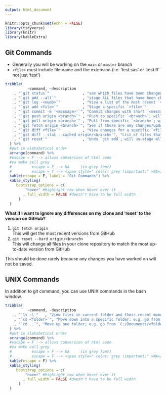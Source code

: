 ```yaml
---
output: html_document
---
```


```r
knitr::opts_chunk$set(echo = FALSE)
library(tidyverse)
library(knitr)
library(kableExtra)
```

## Git Commands 


* Generally you will be working on the `main` or `master` branch
* `<file>` must include file name and the extension (i.e. 'test.sas' or 'test.R' not just 'test')

```r
tribble(
          ~command, ~description
    , "`git status`"               , "see which files have been changed/added/deleted on working branch"
    , "`git add --all`"            , "stage ALL files that have been changed/added/deleted"
    , "`git log -<numb>`"          , "View a list of the most recent `<numb>` commits; e.g. `git log -2` will show 2 commits"
    , "`git add <file>`"           , "Stage a specific `<file>`"
    , "`git commit -m '<message>'`", "Commit changes with short `<message>`"
    , "`git push origin <branch>`" , "Push to specific `<branch>`; will generally be `main` or `master`"
    , "`git pull origin <branch>`" , "Pull from specific `<branch>`; will generally be `main` or `master`"
    , "`git fetch origin <branch>`", "See if there are any changes/updates from a specific `<branch>`; could do this prior to `git pull`"
    , "`git diff <file>`"          , "View changes for a specific `<file>`; if you just use `git diff` all changes for all files will be shown. If you have a lot of changes it will end with an `(END)` on the screen, to quit this screen press the `Q` key"
    , "`git diff --stat --cached origin/<branch>`", "List of files that have been commited (list of files that will be included in next `git push`)"
    , "`git reset`"                , "Undo `git add`; will un-stage all files; can also use `git reset <file>` to unstage specific file"
  ) %>%
  #put in alphabetical order 
  arrange(command) %>% 
  #escape = F --> allows conversion of html code
  #ex make cell grey
  #         escape = F --> NA     (in grey font)
  #         escape = T --> <span style=" color: grey !important;" >NA</span>
  kable(escape = F, label = "Git Commands") %>%
  kable_styling(
     bootstrap_options = c(
         "hover" #highlight row when hover over it 
        , full_width = FALSE #doesn't have to be full width 
      )
  )
```

**What if I want to ignore any differences on my clone and 'reset' to the version on GitHub?** 

1. `git fetch origin`  
This will get the most recent versions from GitHub  
1. `git reset --hard origin/<branch>`  
This will change all files in your clone repository to match the most up-to-date version from GitHub  

This should be done rarely because any changes you have worked on will not be saved.  


## UNIX Commands  

In addition to git command, you can use UNIX commands in the bash window.  

```r
tribble(
          ~command, ~description
    , "`ls -l`"   , "View files in current folder and their recent mondification"
    , "`cd <folder>`", "Move down into a specific folder; e.g. go from `C:/Documents` to `C:/Documents/<folder>`" 
    , "`cd ..`", "Move up one folder; e.g. go from `C:/Documents/<folder>` to `C:/Documents`"
  ) %>%
  #put in alphabetical order 
  arrange(command) %>%
  #escape = F --> allows conversion of html code
  #ex make cell grey
  #         escape = F --> NA     (in grey font)
  #         escape = T --> <span style=" color: grey !important;" >NA</span>
  kable(escape = F) %>%
  kable_styling(
     bootstrap_options = c(
         "hover" #highlight row when hover over it 
        , full_width = FALSE #doesn't have to be full width 
      )
  )
```



